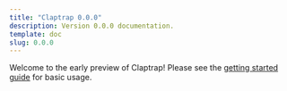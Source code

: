```yaml
---
title: "Claptrap 0.0.0"
description: Version 0.0.0 documentation.
template: doc
slug: 0.0.0
---
```


Welcome to the early preview of Claptrap! Please see the [getting started guide](/getting-started/) for basic usage.
